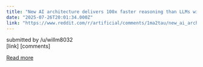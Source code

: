 ```yaml
---
title: "New AI architecture delivers 100x faster reasoning than LLMs with just 1,000 training examples"
date: "2025-07-26T20:01:34.000Z"
link: "https://www.reddit.com/r/artificial/comments/1ma2tau/new_ai_architecture_delivers_100x_faster/"
---
```


submitted by    /u/willm8032  
 [link]   [comments]

[Read more](https://www.reddit.com/r/artificial/comments/1ma2tau/new_ai_architecture_delivers_100x_faster/)
